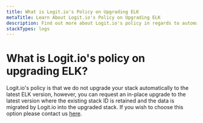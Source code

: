 ```yaml
---
title: What is Logit.io's Policy on Upgrading ELK
metaTitle: Learn About Logit.io's Policy on Upgrading ELK
description: Find out more about Logit.io's policy in regards to automatically upgrading your account's ELK Stack in this help article.
stackTypes: logs
---
```


# What is Logit.io's policy on upgrading ELK?

Logit.io's policy is that we do not upgrade your stack automatically to the 
latest ELK version, however, you can request an in-place upgrade to the latest 
version where the existing stack ID is retained and the data is migrated by 
Logit.io into the upgraded stack. If you wish to choose this option 
please contact us [here](https://logit.io/about-us/contact-us/).